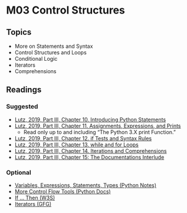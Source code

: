# M03 Control Structures

## Topics

-   More on Statements and Syntax
-   Control Structures and Loops
-   Conditional Logic
-   Iterators
-   Comprehensions

## Readings

### Suggested

-   [Lutz, 2019, Part III, Chapter 10. Introducing Python Statements](https://learning.oreilly.com/library/view/learning-python-5th/9781449355722/ch10.html)
-   [Lutz, 2019, Part III, Chapter 11. Assignments, Expressions, and Prints](https://learning.oreilly.com/library/view/learning-python-5th/9781449355722/ch11.html)
    -   Read only up to and including "The Python 3.X print Function."
-   [Lutz, 2019, Part III, Chapter 12. if Tests and Syntax Rules](https://learning.oreilly.com/library/view/learning-python-5th/9781449355722/ch12.html)
-   [Lutz, 2019, Part III, Chapter 13. while and for Loops](https://learning.oreilly.com/library/view/learning-python-5th/9781449355722/ch13.html)
-   [Lutz, 2019, Part III, Chapter 14. Iterations and Comprehensions](https://learning.oreilly.com/library/view/learning-python-5th/9781449355722/ch14.html)
-   [Lutz, 2019, Part III, Chapter 15: The Documentations Interlude](https://learning.oreilly.com/library/view/learning-python-5th/9781449355722/ch15.html)

### Optional

-   [Variables, Expressions, Statements, Types (Python Notes)](https://thomas-cokelaer.info/tutorials/python/variables.html)
-   [More Control Flow Tools (Python Docs)](https://docs.python.org/3/tutorial/controlflow.html)
-   [If ... Then (W3S)](https://www.w3schools.com/python/python_conditions.asp)
-   [Iterators (GFG)](https://www.geeksforgeeks.org/iterators-in-python/)